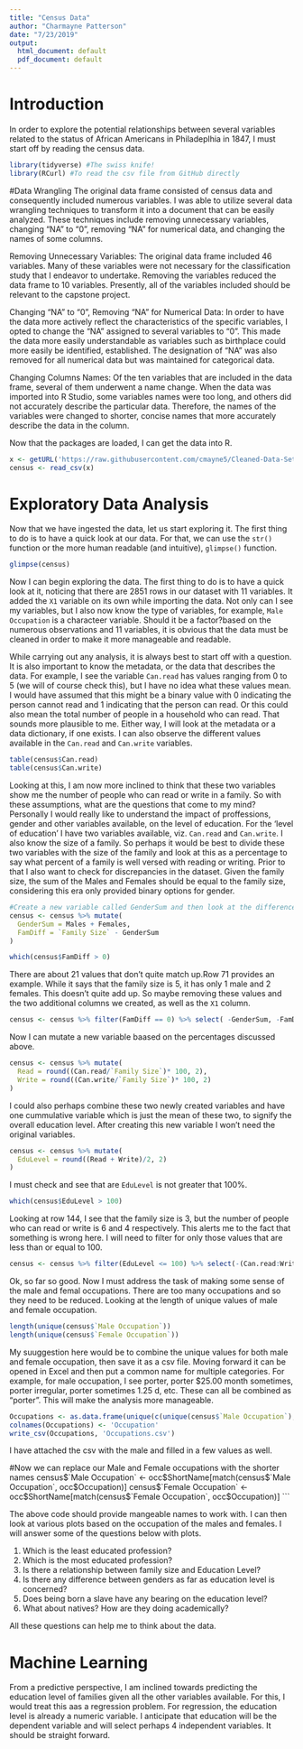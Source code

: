 ---
title: "Census Data"
author: "Charmayne Patterson"
date: "7/23/2019"
output:
  html_document: default
  pdf_document: default
---

# Introduction
In order to explore the potential relationships between several variables related to the status of African Americans in Philadeplhia in 1847, I must start off by reading the census data.    

```{r, warning=FALSE, message=FALSE}
library(tidyverse) #The swiss knife!
library(RCurl) #To read the csv file from GitHub directly
```


#Data Wrangling
The original data frame consisted of census data and consequently included numerous variables. I was able to utilize several data wrangling techniques to transform it into a document that can be easily analyzed. These techniques include removing unnecessary variables, changing “NA” to “0”, removing “NA” for numerical data, and changing the names of some columns. 

Removing Unnecessary Variables: The original data frame included 46 variables. Many of these variables were not necessary for the classification study that I endeavor to undertake. Removing the variables reduced the data frame to 10 variables. Presently, all of the variables included should be relevant to the capstone project. 

Changing “NA” to “0”, Removing “NA” for Numerical Data: In order to have the data more actively reflect the characteristics of the specific variables, I opted to change the “NA” assigned to several variables to “0”. This made the data more easily understandable as variables such as birthplace could more easily be identified, established. The designation of “NA” was also removed for all numerical data but was maintained for categorical data. 

Changing Columns Names: Of the ten variables that are included in the data frame, several of them underwent a name change. When the data was imported into R Studio, some variables names were too long, and others did not accurately describe the particular data. Therefore, the names of the variables were changed to shorter, concise names that more accurately describe the data in the column. 



Now that the packages  are loaded,  I can get the data into R. 

```{r}
x <- getURL('https://raw.githubusercontent.com/cmayne5/Cleaned-Data-Set--Census3/master/census3.csv')
census <- read_csv(x)
```

# Exploratory Data Analysis

Now that we have ingested the data, let us start exploring it. The first thing to do is to have a quick look at our data. For that, we can use the `str()` function or the more human readable (and intuitive), `glimpse()` function.

```{r}
glimpse(census)
```

Now I can begin exploring the data. The first thing to do is to have a quick look at it, noticing that there are 2851 rows in our dataset with 11 variables. It added the `X1` variable on its own while importing the data. Not only can I see my variables, but I also now know the type of variables, for example, `Male Occupation` is a characteer variable. Should it be a factor?based on the numerous observations and 11 variables, it is obvious that the data must be cleaned in order to make it more manageable and readable. 



While carrying out any analysis, it is always best to start off with a question. It is also important to know the metadata, or the data that describes the data. For example, I see the variable `Can.read` has values ranging from 0 to 5 (we will of course check this), but I have no idea what these values mean. I would have assumed that this might be a binary value with 0 indicating the person cannot read and 1 indicating that the person can read. Or this could also mean the total number of people in a household who can read. That sounds more plausible to me. Either way, I will look at the metadata or a data dictionary, if one exists. I can also observe the different values available in the `Can.read` and `Can.write` variables.

```{r}
table(census$Can.read)
table(census$Can.write)
```
Looking at this, I am now more inclined to think that these two variables show me the number of people who can read or write in a family. So with these assumptions, what are the questions that come to my mind? Personally I would really like to understand the impact of proffessions, gender and other variables available, on the  level of education. For the 'level of education' I have two variables available, viz. `Can.read` and `Can.write`. I also know the size of a family. So perhaps it would be best to divide these two variables with the size of the family and look at this as a percentage to say what percent of a family is well versed with reading or writing. Prior to that I also want to check for discrepancies in the dataset. Given the family size, the sum of the Males and Females should be equal to the family size, considering this era only provided binary options for gender. 


```{r}
#Create a new variable called GenderSum and then look at the difference
census <- census %>% mutate(
  GenderSum = Males + Females,
  FamDiff = `Family Size` - GenderSum
)

which(census$FamDiff > 0)
```

There are about 21 values that don't quite match up.Row 71 provides an example. While it says that the family size is 5, it has only 1 male and 2 females. This doesn't quite add up. So maybe removing these values and the two additional columns we created, as well as the `X1` column.



```{r}
census <- census %>% filter(FamDiff == 0) %>% select( -GenderSum, -FamDiff)
```

Now I can mutate a new variable baased on the percentages discussed above.

```{r}
census <- census %>% mutate(
  Read = round((Can.read/`Family Size`)* 100, 2),
  Write = round((Can.write/`Family Size`)* 100, 2)
)
```


I could also perhaps combine these two newly created variables and have one cummulative variable which is just the mean of these two, to signify the overall education level. After creating this new variable I won't need the original variables.


```{r}
census <- census %>% mutate(
  EduLevel = round((Read + Write)/2, 2) 
) 
```

I must check and see that are `EduLevel` is not greater that 100%.

```{r}
which(census$EduLevel > 100)
```


Looking at row 144, I see that the family size is 3, but the number of people who can read or write is 6 and 4 respectively. This alerts me to the fact that something is wrong here. I will need to filter for only those values that are less than or equal to 100.

```{r}
census <- census %>% filter(EduLevel <= 100) %>% select(-(Can.read:Write))
```

Ok, so far so good. Now I must address the task of making some sense of the male and femal occupations. There are too many occupations and so they need to be reduced. Looking at the length of unique values of male and female occupation.


```{r}
length(unique(census$`Male Occupation`))
length(unique(census$`Female Occupation`))
```

My suuggestion here would be to combine the unique values for both male and female occupation, then save it as a csv file. Moving forward it can be opened in Excel and then put a common name for multiple categories. For example, for male occupation, I see porter, porter $25.00 month sometimes, porter irregular, porter sometimes 1.25 d, etc. These can all be combined as "porter". This will make the analysis more manageable.  


```{r}
Occupations <- as.data.frame(unique(c(unique(census$`Male Occupation`), unique(census$`Female Occupation`))))
colnames(Occupations) <- 'Occupation'
write_csv(Occupations, 'Occupations.csv')
```

I have attached the csv with the male and filled in a few values as well. 


#Now we can replace our Male and Female occupations with the shorter names
census$`Male Occupation` <- occ$ShortName[match(census$`Male Occupation`, occ$Occupation)]
census$`Female Occupation` <- occ$ShortName[match(census$`Female Occupation`, occ$Occupation)]
```

The above code should provide mangeable names to work with. I can then look at various plots based on the occupation of the males and females. I will answer some of the questions below with plots.
  

1. Which is the least educated profession? 
2. Which is the most educated profession?
3. Is there a relationship between family size and Education Level?
4. Is there any difference between genders as far as education level is concerned?
5. Does being born a slave have any bearing on the education level?
6. What about natives? How are they doing academically?

All these questions can help me to think about the data.


# Machine Learning

From a predictive perspective, I am inclined towards predicting the education level of families given all the other variables available. For this, I would treat this aas a regression problem. For regression, the education level is already a numeric variable. I anticipate that education will be the dependent variable and will select perhaps 4 independent variables. It should be straight forward. 